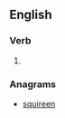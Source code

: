 ==English==

===Verb===
{{head|en|verb form}}

# {{en-third-person singular of|enquire}}

===Anagrams===
* [[squireen#English|squireen]]